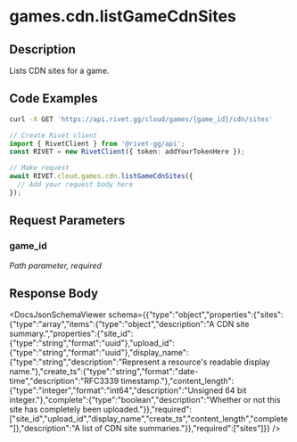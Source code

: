

# games.cdn.listGameCdnSites

## Description

Lists CDN sites for a game.


## Code Examples

<CodeGroup title='Request' tag='GET' label='https://api.rivet.gg/cloud/games/{game_id}/cdn/sites'>

```bash {{ title: 'cURL' }}
curl -X GET 'https://api.rivet.gg/cloud/games/{game_id}/cdn/sites'
```

```ts
// Create Rivet client
import { RivetClient } from '@rivet-gg/api';
const RIVET = new RivetClient({ token: addYourTokenHere });

// Make request
await RIVET.cloud.games.cdn.listGameCdnSites({
  // Add your request body here
});
```

</CodeGroup>


## Request Parameters


### game_id

_Path parameter, required_





## Response Body

<DocsJsonSchemaViewer schema={{"type":"object","properties":{"sites":{"type":"array","items":{"type":"object","description":"A CDN site summary.","properties":{"site_id":{"type":"string","format":"uuid"},"upload_id":{"type":"string","format":"uuid"},"display_name":{"type":"string","description":"Represent a resource's readable display name."},"create_ts":{"type":"string","format":"date-time","description":"RFC3339 timestamp."},"content_length":{"type":"integer","format":"int64","description":"Unsigned 64 bit integer."},"complete":{"type":"boolean","description":"Whether or not this site has completely been uploaded."}},"required":["site_id","upload_id","display_name","create_ts","content_length","complete"]},"description":"A list of CDN site summaries."}},"required":["sites"]}} />

